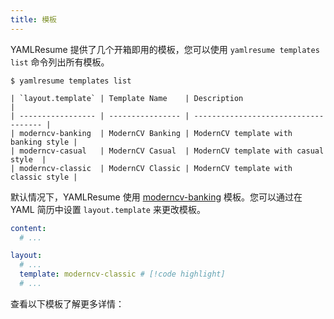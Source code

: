 ```yaml
---
title: 模板
---
```


YAMLResume 提供了几个开箱即用的模板，您可以使用 `yamlresume templates list` 命令列出所有模板。

```console
$ yamlresume templates list

| `layout.template` | Template Name    | Description                          |
| ----------------- | ---------------- | ------------------------------------ |
| moderncv-banking  | ModernCV Banking | ModernCV template with banking style |
| moderncv-casual   | ModernCV Casual  | ModernCV template with casual style  |
| moderncv-classic  | ModernCV Classic | ModernCV template with classic style |
```

默认情况下，YAMLResume 使用 [moderncv-banking](./templates/moderncv-banking) 模板。您可以通过在 YAML 简历中设置 `layout.template` 来更改模板。

```yml lineNumbers title="resume.yml"
content:
  # ...

layout:
  # ...
  template: moderncv-classic # [!code highlight]
  # ...
```

查看以下模板了解更多详情：

<Cards>
  <Card
    href="/docs/layout/templates/moderncv-banking"
    title="Moderncv Banking"
    description="基于 moderncv 的现代简洁简历模板"
  />
  <Card
    href="/docs/layout/templates/moderncv-classic"
    title="Moderncv Classic"
    description="基于 moderncv 的现代经典简历模板"
  />
  <Card
    href="/docs/layout/templates/moderncv-casual"
    title="Moderncv Casual"
    description="基于 moderncv 的现代休闲简历模板"
  />
</Cards>
